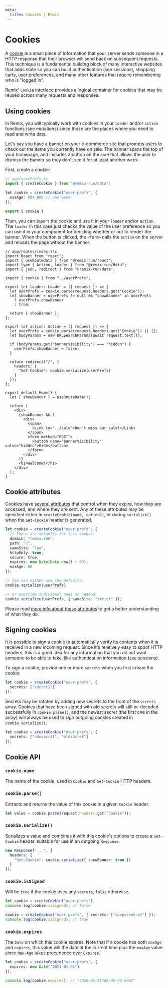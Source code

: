 ```yaml
---
meta:
  title: Cookies | Remix
---
```



# Cookies

A [cookie](https://developer.mozilla.org/en-US/docs/Web/HTTP/Cookies) is a small piece of information that your server sends someone in a HTTP response that their browser will send back on subsequent requests. This technique is a fundamental building block of many interactive websites that adds state so you can build authentication (see <Link to="../sessions">sessions</Link>), shopping carts, user preferences, and many other features that require remembering who is "logged in".

Remix' `Cookie` interface provides a logical container for cookies that may be reused across many requests and responses.

## Using cookies

In Remix, you will typically work with cookies in your `loader` and/or `action` functions (see <Link to="../mutations">mutations</Link>) since those are the places where you need to read and write data.

Let's say you have a banner on your e-commerce site that prompts users to check out the items you currently have on sale. The banner spans the top of your homepage, and includes a button on the side that allows the user to dismiss the banner so they don't see it for at least another week.

First, create a cookie:

```ts
// app/userPrefs.ts
import { createCookie } from "@remix-run/data";

let cookie = createCookie("user-prefs", {
  maxAge: 604_800 // one week 
});

export { cookie }
```

Then, you can `import` the cookie and use it in your `loader` and/or `action`. The `loader` in this case just checks the value of the user preference so you can use it in your component for deciding whether or not to render the banner. When the button is clicked, the `<form>` calls the `action` on the server and reloads the page without the banner.

```tsx
// app/routes/index.tsx
import React from "react";
import { useRouteData } from "@remix-run/react";
import type { Action, Loader } from "@remix-run/data";
import { json, redirect } from "@remix-run/data";

import { cookie } from "../userPrefs";

export let loader: Loader = ({ request }) => {
  let userPrefs = cookie.parse(request.headers.get("Cookie"));
  let showBanner = userPrefs != null && "showBanner" in userPrefs
    ? userPrefs.showBanner
    : true;

  return { showBanner };
};

export let action: Action = ({ request }) => {
  let userPrefs = cookie.parse(request.headers.get("Cookie")) || {};
  let bodyParams = new URLSearchParams(await request.text());

  if (bodyParams.get("bannerVisibility") === "hidden") {
    userPrefs.showBanner = false;
  }

  return redirect("/", {
    headers: {
      "Set-Cookie": cookie.serialize(userPrefs)
    }
  });
};

export default Home() {
  let { showBanner } = useRouteData();

  return (
    <div>
      {showBanner && (
        <div>
          <span>
            <Link to="../sale">Don't miss our sale!</Link>
          </span>
          <form method="POST">
            <button name="bannerVisibility" value="hidden">Hide</button>
          </form>
        </div>
      )}
      <h1>Welcome!</h1>
    </div>
  );
}
```

## Cookie attributes

Cookies have [several attributes](https://developer.mozilla.org/en-US/docs/Web/HTTP/Headers/Set-Cookie#attributes) that control when they expire, how they are accessed, and where they are sent. Any of these attributes may be specified either in `createCookie(name, options)`, or during `serialize()` when the `Set-Cookie` header is generated.

```ts
let cookie = createCookie("user-prefs", {
  // These are defaults for this cookie.
  domain: "remix.run",
  path: "/",
  sameSite: "lax",
  httpOnly: true,
  secure: true,
  expires: new Date(Date.now() + 60),
  maxAge: 60
});

// You can either use the defaults:
cookie.serialize(userPrefs);

// Or override individual ones as needed:
cookie.serialize(userPrefs, { sameSite: "strict" });
```

Please read [more info about these attributes](https://developer.mozilla.org/en-US/docs/Web/HTTP/Headers/Set-Cookie#attributes) to get a better understanding of what they do.

## Signing cookies

It is possible to sign a cookie to automatically verify its contents when it is received in a new incoming request. Since it's relatively easy to spoof HTTP headers, this is a good idea for any information that you do not want someone to be able to fake, like authentication information (see <Link to="../sessions">sessions</Link>).

To sign a cookie, provide one or more `secrets` when you first create the cookie:

```ts
let cookie = createCookie("user-prefs", {
  secrets: ["s3cret1"]
});
```

Secrets may be rotated by adding new secrets to the front of the `secrets` array. Cookies that have been signed with old secrets will still be decoded successfully in `cookie.parse()`, and the newest secret (the first one in the array) will always be used to sign outgoing cookies created in `cookie.serialize()`.

```ts
let cookie = createCookie("user-prefs", {
  secrets: ["n3wsecr3t", "olds3cret"]
});
```

## Cookie API

### `cookie.name`

The name of the cookie, used in `Cookie` and `Set-Cookie` HTTP headers.

### `cookie.parse()`

Extracts and returns the value of this cookie in a given `Cookie` header.

```ts
let value = cookie.parse(request.headers.get("Cookie"));
```

### `cookie.serialize()`

Serializes a value and combines it with this cookie's options to create a `Set-Cookie` header, suitable for use in an outgoing `Response`.

```ts
new Response("...", {
  headers: {
    "Set-Cookie": cookie.serialize({ showBanner: true })
  }
});
```

### `cookie.isSigned`

Will be `true` if the cookie uses any `secrets`, `false` otherwise.

```ts
let cookie = createCookie("user-prefs");
console.log(cookie.isSigned); // false

cookie = createCookie("user-prefs", { secrets: ["soopersekrit"] });
console.log(cookie.isSigned); // true
```

### `cookie.expires`

The `Date` on which this cookie expires. Note that if a cookie has both `maxAge` and `expires`, this value will the date at the current time plus the `maxAge` value since `Max-Age` takes precedence over `Expires`.

```ts
let cookie = createCookie("user-prefs", {
  expires: new Date("2021-01-01")
});

console.log(cookie.expires); // "2020-01-01T00:00:00.000Z"
```